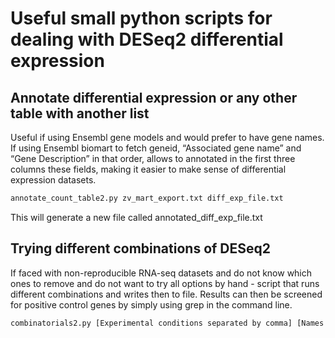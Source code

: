 # Useful small python scripts for dealing with DESeq2 differential expression 


## Annotate differential expression or any other table with another list 

Useful if using Ensembl gene models and would prefer to have gene names. If using Ensembl biomart to fetch geneid, "Associated gene name" and "Gene Description" in that order, allows to annotated in the first three columns these fields, making it easier to make sense of differential expression datasets. 

```r
annotate_count_table2.py zv_mart_export.txt diff_exp_file.txt
```
 
This will generate a new file called annotated_diff_exp_file.txt 

## Trying different combinations of DESeq2  

If faced with non-reproducible RNA-seq datasets and do not know which ones to remove and do not want to try all options by hand - script that runs different combinations and writes then to file. Results can then be screened for positive control genes by simply using grep in the command line. 

```r
combinatorials2.py [Experimental conditions separated by comma] [Names of samples of treated condition separated by comma] [Names of control samples separated by comma] [Name of count table file]
```
